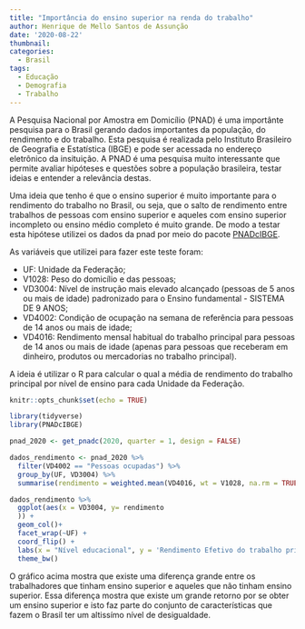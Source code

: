 ```yaml
---
title: "Importância do ensino superior na renda do trabalho"
author: Henrique de Mello Santos de Assunção
date: '2020-08-22'
thumbnail:
categories:
  - Brasil
tags:
  - Educação
  - Demografia
  - Trabalho
---
```

A Pesquisa Nacional por Amostra em Domicílio (PNAD) é uma importânte pesquisa para o Brasil gerando dados importantes da população, do rendimento e do trabalho. Esta pesquisa é realizada pelo Instituto Brasileiro de Geografia e Estatística (IBGE) e pode ser acessada no endereço eletrônico da insituição. A PNAD é uma pesquisa muito interessante que permite avaliar hipóteses e questões sobre a população brasileira, testar ideias e entender a relevância destas.

Uma ideia que tenho é que o ensino superior é muito importante para o rendimento do trabalho no Brasil, ou seja, que o salto de rendimento entre trabalhos de pessoas com ensino superior e aqueles com ensino superior incompleto ou ensino médio completo é muito grande. De modo a testar esta hipótese utilizei os dados da pnad por meio do pacote [PNADcIBGE](https://cran.r-project.org/web/packages/PNADcIBGE/readme/README.html).

As variáveis que utilizei para fazer este teste foram:

* UF: Unidade da Federação;
* V1028: Peso do domicílio e das pessoas;
* VD3004: Nível de instrução mais elevado alcançado (pessoas de 5 anos ou mais de idade) padronizado para o Ensino fundamental -  SISTEMA DE 9 ANOS;
* VD4002: Condição de ocupação na semana de referência para pessoas de 14 anos ou mais de idade;
* VD4016: Rendimento mensal habitual do trabalho principal para pessoas de 14 anos ou mais de idade (apenas para pessoas que receberam em dinheiro, produtos ou mercadorias no trabalho principal).

A ideia é utilizar o R para calcular o qual a média de rendimento do trabalho principal por nível de ensino para cada Unidade da Federação. 

```r
knitr::opts_chunk$set(echo = TRUE)
```


```r
library(tidyverse)
library(PNADcIBGE)

pnad_2020 <- get_pnadc(2020, quarter = 1, design = FALSE)

dados_rendimento <- pnad_2020 %>% 
  filter(VD4002 == "Pessoas ocupadas") %>% 
  group_by(UF, VD3004) %>% 
  summarise(rendimento = weighted.mean(VD4016, wt = V1028, na.rm = TRUE))

```

```r
dados_rendimento %>% 
  ggplot(aes(x = VD3004, y= rendimento
  )) +
  geom_col()+
  facet_wrap(~UF) +
  coord_flip() +
  labs(x = "Nível educacional", y = 'Rendimento Efetivo do trabalho principal') +
  theme_bw()

```

O gráfico acima mostra que existe uma diferença grande entre os trabalhadores que tinham ensino superior e aqueles que não tinham ensino superior. Essa diferença mostra que existe um grande retorno por se obter um ensino superior e isto faz parte do conjunto de características que fazem o Brasil ter um altissímo nível de desigualdade.
